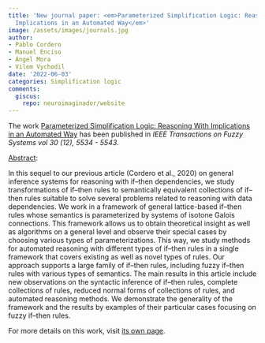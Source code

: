 ```yaml
---
title: 'New journal paper: <em>Parameterized Simplification Logic: Reasoning With
  Implications in an Automated Way</em>'
image: /assets/images/journals.jpg
author:
- Pablo Cordero
- Manuel Enciso
- Ángel Mora
- Vilem Vychodil
date: '2022-06-03'
categories: Simplification logic
comments:
  giscus:
    repo: neuroimaginador/website
---
```


The work <u>Parameterized Simplification Logic: Reasoning With Implications in an Automated Way</u> has been published in <em><em>IEEE Transactions on Fuzzy Systems</em> vol 30 (12), 5534 - 5543</em>.

<u>Abstract</u>:


In this sequel to our previous article (Cordero et al., 2020) on general inference systems for reasoning with if–then dependencies, we study transformations of if–then rules to semantically equivalent collections of if–then rules suitable to solve several problems related to reasoning with data dependencies. We work in a framework of general lattice-based if–then rules whose semantics is parameterized by systems of isotone Galois connections. This framework allows us to obtain theoretical insight as well as algorithms on a general level and observe their special cases by choosing various types of parameterizations. This way, we study methods for automated reasoning with different types of if–then rules in a single framework that covers existing as well as novel types of rules. Our approach supports a large family of if–then rules, including fuzzy if–then rules with various types of semantics. The main results in this article include new observations on the syntactic inference of if–then rules, complete collections of rules, reduced normal forms of collections of rules, and automated reasoning methods. We demonstrate the generality of the framework and the results by examples of their particular cases focusing on fuzzy if–then rules.



For more details on this work, visit <a href='/publications/journals/2022-ieeetfuzz'>its own page</a>.
